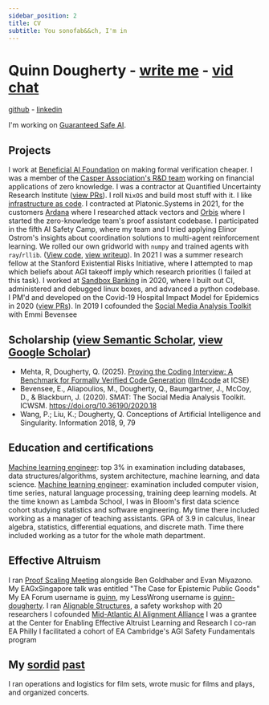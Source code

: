 ```yaml
---
sidebar_position: 2
title: CV
subtitle: You sonofab&&ch, I'm in
---
```



# Quinn Dougherty - [write me](mailto:quinn.dougherty92@gmail.com) - [vid chat](https://calendly.com/quinn-dougherty)

[github](https://github.com/quinn-dougherty) - [linkedin](https://linkedin.com/in/quinn-dougherty)

I'm working on [Guaranteed Safe AI](https://gsai.substack.com).

## Projects

<Tabs lazy>
  <TabItem value="baif" label="BAIF">
    I work at <a href="https://www.beneficialaifoundation.org/">Beneficial AI Foundation</a> on making formal verification cheaper.
  </TabItem>
  <TabItem value="casper" label="Casper">
    I was a member of the <a href="https://github.com/orgs/cspr-rad/repositories">Casper Association's R&D team</a> working on financial applications of zero knowledge.
  </TabItem>
  <TabItem value="quri" label="Squiggle">
    I was a contractor at Quantified Uncertainty Research Institute (<a href="https://github.com/quantified-uncertainty/squiggle/pulls?q=is%3Apr+author%3Aquinn-dougherty">view PRs</a>). 
  </TabItem>
  <TabItem value="nixos" label="Nix/NixOS">
    I roll <code>NixOS</code> and build most stuff with it. I like <a href="https://github.com/quinn-dougherty/declare">infrastructure as code</a>. 
  </TabItem>
  <TabItem value="defi" label="Ardana and Orbis">
    I contracted at Platonic.Systems in 2021, for the customers <a href="https://ardana.org/">Ardana</a> where I researched attack vectors and <a href="https://github.com/Orbis-Tertius/">Orbis</a> where I started the zero-knowledge team's proof assistant codebase. 
  </TabItem>
  <TabItem value="aisc" label="Common Pool Resources in MARL">
    I participated in the fifth AI Safety Camp, where my team and I tried applying Elinor Ostrom's insights about coordination solutions to multi-agent reinforcement learning. We rolled our own gridworld with <code>numpy</code> and trained agents with <code>ray</code>/<code>rllib</code>. (<a href="https://github.com/RedTachyon/cpr_reputation/pulls?q=is%3Apr+author%3Aquinn-dougherty">View code</a>, <a href="https://www.lesswrong.com/posts/LBwpubeZSi3ottfjs/aisc5-retrospective-mechanisms-for-avoiding-tragedy-of-the">view writeup</a>).
  </TabItem>
  <TabItem value="seri" label="SERI">
    In 2021 I was a summer research fellow at the Stanford Existential Risks Initiative, where I attempted to map which beliefs about AGI takeoff imply which research priorities (I failed at this task). 
  </TabItem>
  <TabItem value="sandbox" label="Sandbox Banking"> 
    I worked at <a href="https://sandboxbanking.com/">Sandbox Banking</a> in 2020, where I built out CI, administered and debugged linux boxes, and advanced a python codebase. 
  </TabItem>
  <TabItem value="chime" label="CHIME">
    I PM'd and developed on the Covid-19 Hospital Impact Model for Epidemics in 2020 (<a href="https://github.com/CodeForPhilly/chime/pulls?q=is%3Apr+author%3Aquinn-dougherty">view PRs</a>). 
  </TabItem>
  <TabItem value="smat" label="SMAT">
    In 2019 I cofounded the <a href="https://www.smat-app.com/">Social Media Analysis Toolkit</a> with Emmi Bevensee
  </TabItem>
</Tabs>

## Scholarship ([view Semantic Scholar](https://www.semanticscholar.org/author/Quinn-Dougherty/41156871), [view Google Scholar](https://scholar.google.com/citations?hl=en&user=IyBRXeAAAAAJ))

- Mehta, R, Dougherty, Q. (2025). <a href="https://arxiv.org/abs/2502.05714">Proving the Coding Interview: A Benchmark for Formally Verified Code Generation</a> ([llm4code](https://llm4code.github.io/) at ICSE)
- Bevensee, E., Aliapoulios, M., Dougherty, Q., Baumgartner, J., McCoy, D., & Blackburn, J. (2020). SMAT: The Social Media Analysis Toolkit. ICWSM. https://doi.org/10.36190/2020.18
- Wang, P.; Liu, K.; Dougherty, Q. Conceptions of Artificial Intelligence and Singularity. Information 2018, 9, 79

## Education and certifications

<Tabs lazy>
  <TabItem value="triplebyte" label="Triplebyte">
    <a href="https://triplebyte.com/tb/quinn-dougherty-kd5mtkq/certificate/track/ml">Machine learning engineer</a>: top 3% in examination including databases, data structures/algorithms, system architecture, machine learning, and data science.
  </TabItem>
  <TabItem value="tensorflow" label="Tensorflow">
    <a href="https://gitlab.com/quinn-dougherty/quinnd-blog/-/blob/main/static/tensorflow-cert.pdf">Machine learning engineer</a>: examination included computer vision, time series, natural language processing, training deep learning models.
  </TabItem>
  <TabItem value="bloom" label="Bloom Institute of Technology">
    At the time known as Lambda School, I was in Bloom's first data science cohort studying statistics and software engineering. My time there included working as a manager of teaching assistants. 
  </TabItem>
  <TabItem value="college" label="Community College of Philadelphia">
    GPA of 3.9 in calculus, linear algebra, statistics, differential equations, and discrete math. Time there included working as a tutor for the whole math department.
  </TabItem>
</Tabs>

## Effective Altruism

<Tabs lazy>
  <TabItem value="proof-scaling" label="Proof Scaling Meeting">
    I ran <a href="https://proof-scaling-meeting.vercel.app">Proof Scaling Meeting</a> alongside Ben Goldhaber and Evan Miyazono.
  </TabItem>
  <TabItem value="talks" label="Talks">
    My EAGxSingapore talk was entitled "The Case for Epistemic Public Goods"
  </TabItem>
  <TabItem value="forum" label="EA Forum / LessWrong">
    My EA Forum username is <a href="https://forum.effectivealtruism.org/users/quinn">quinn</a>, my LessWrong username is <a href="https://lesswrong.com/users/quinn-dougherty">quinn-dougherty</a>.
  </TabItem>
  <TabItem value="alignable-structures" label="Alignable Structures">
    I ran <a href="https://alignable-structures.vercel.app">Alignable Structures</a>, a safety workshop with 20 researchers
  </TabItem>
  <TabItem value="ma4" label="MA4">
    I cofounded <a href="https://www.lesswrong.com/events/fqha7yX28KyN7eK6v/mid-atlantic-ai-alignment-alliance-unconference">Mid-Atlantic AI Alignment Alliance</a>
  </TabItem>
  <TabItem value="ceealar" label="CEEALAR">
    I was a grantee at the Center for Enabling Effective Altruist Learning and Research
  </TabItem>
  <TabItem value="philly" label="EA Philly">
    I co-ran EA Philly
  </TabItem>
  <TabItem value="agisf" label="AGISF">
    I facilitated a cohort of EA Cambridge's AGI Safety Fundamentals program
  </TabItem>

</Tabs>

## My [sordid](https://www.imdb.com/name/nm4543701/) [past](https://youtu.be/Y6ZhOFhqtA4)

I ran operations and logistics for film sets, wrote music for films and plays, and organized concerts.
